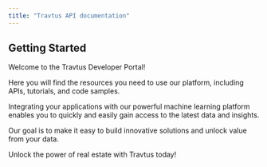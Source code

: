 ```yaml
---
title: "Travtus API documentation"
---
```


## Getting Started


Welcome to the Travtus Developer Portal!

Here you will find the resources you need to use our platform, including APIs, tutorials, and code samples.

Integrating your applications with our powerful machine learning platform enables you to quickly and easily gain access to the latest data and insights.

Our goal is to make it easy to build innovative solutions and unlock value from your data.

Unlock the power of real estate with Travtus today!
